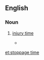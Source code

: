 ==English==

===Noun===
{{en-noun|-|s|head=[[stoppage]] [[time]]}}

# {{label|en|UK|sports}} [[injury time]]
#* {{quote-journal
|date=January 16, 2011
|author=Saj Chowdhury
|title=Sunderland 1 - 1 Newcastle
|work=BBC
|url=http://news.bbc.co.uk/sport2/hi/football/eng_prem/9358512.stm
|page=
|passage=But Sunderland fans fearing the worst finally had something to cheer when in the fourth of five minutes of '''stoppage time''' Gyan stood at the right place at the right time.}}

[[et:stoppage time]]